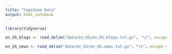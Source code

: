 ```yaml
---
title: "Capstone Data"
output: html_notebook
---
```


```r
library(tidyverse)
```

```r
en_US_blogs <- read_delim("data/en_US/en_US.blogs.txt.gz", "\t", escape_double = FALSE, col_names = FALSE, trim_ws = TRUE)
```

```r
en_US_news <- read_delim("data/en_US/en_US.news.txt.gz", "\t", escape_double = FALSE, col_names = FALSE, trim_ws = TRUE)
```
